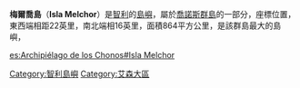 '''梅爾喬島'''（'''Isla Melchor'''）是[[智利|智利]]的[[島嶼|島嶼]]，屬於[[喬諾斯群島|喬諾斯群島]]的一部分，座標位置{{Coord|45|08|S|73|57|W}}，東西端相距22英里，南北端相16英里，面積864平方公里，是該群島最大的島嶼，

{{coord|45|08|S|73|57|W|region:CL_type:isle|display=title}}

{{Chile-stub}}
{{DEFAULTSORT:Melchor}}
[[Category:智利島嶼|Category:智利島嶼]]
[[Category:艾森大區|Category:艾森大區]]

[[es:Archipiélago_de_los_Chonos#Isla_Melchor|es:Archipiélago de los Chonos#Isla Melchor]]